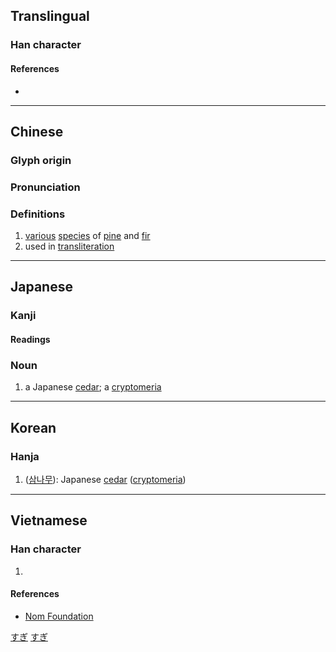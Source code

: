 {{character info/new}}
{{also|衫}}
==Translingual==

===Han character===
{{Han char|rn=75|rad=木|as=03|sn=7|four=42922|canj=DHHH|ids=⿰木彡}}

====References====
* {{Han ref|kx=0511.040|dkj=14452|dj=0895.030|hdz=21161.020|uh=6749|ud=26441|bh=A7FC|bd=43004}}

----

==Chinese==
{{zh-forms|alt=檆}}

===Glyph origin===
{{Han etym}}

===Pronunciation===
{{zh-pron
|m=shān,shā
|c=caam3,saam1
|mn=sam
|mc=y
|oc=y
|ma=
|cat=n
}}

===Definitions===
{{zh-hanzi}}

# [[various]] [[species]] of [[pine]] and [[fir]]
# used in [[transliteration]]

----

==Japanese==

===Kanji===
{{ja-kanji|grade=c|rs=木03}}

====Readings====
{{ja-readings
|goon=せん
|kanon=さん
|kun=すぎ-
}}

===Noun===
{{ja-noun|すぎ}}

# a Japanese [[cedar]]; a [[cryptomeria]]

[[Category:Japanese basic words|すぎ]]
[[Category:ja:Trees|すぎ]]

----

==Korean==

===Hanja===
{{ko-hanja|hangeul=삼|eumhun=|rv=sam|mr=sam|y=sam}}

# ([[w:ko:삼나무|삼나무]]): Japanese [[cedar]] ([[w:cryptomeria|cryptomeria]])

----

==Vietnamese==

===Han character===
{{vi-hantu|[[sam]], [[trinh]]|rs=木03}}

# {{defn|lang=vi|sort=木03}}

====References====
* [http://nomfoundation.org/common/nom_details.php?codepoint=6749 Nom Foundation]